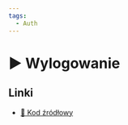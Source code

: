 ```yaml
---
tags:
  - Auth
---
```



# ▶️ Wylogowanie

<VimeoPlayer videoId="763166093" />

## Linki

- [💾 Kod źródłowy](https://github.com/codisity/simple-auth/tree/06c7087d0769aa3c05cc76aa58fa56917351954b)
